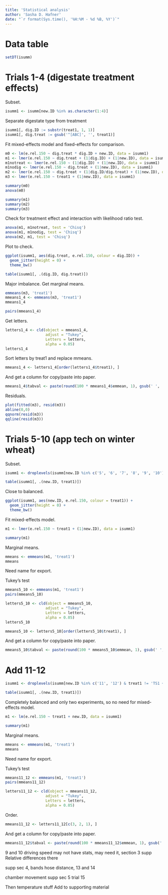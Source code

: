 ```yaml
---
title: 'Statistical analysis'
author: 'Sasha D. Hafner'
date: "`r format(Sys.time(), '%H:%M - %d %B, %Y')`"
---
```


# Data table
```r
setDT(isumm)
```

# Trials 1-4 (digestate treatment effects)

Subset.

```r
isumm1 <- isumm[new.ID %in% as.character(1:4)]
```

Separate digestate type from treatment

```r
isumm1[, dig.ID := substr(treat1, 1, 1)]
isumm1[, dig.treat := gsub('^[ABC]', '', treat1)]
```

Fit mixed-effects model and fixed-effects for comparison.

```r
m0 <- lm(e.rel.150 ~ dig.treat * dig.ID + new.ID, data = isumm1)
m1 <- lmer(e.rel.150 ~ dig.treat + (1|dig.ID) + (1|new.ID), data = isumm1)
m1notreat <- lmer(e.rel.150 ~ (1|dig.ID) + (1|new.ID), data = isumm1)
m1nodig <- lmer(e.rel.150 ~ dig.treat + (1|new.ID), data = isumm1)
m2 <- lmer(e.rel.150 ~ dig.treat + (1|dig.ID/dig.treat) + (1|new.ID), data = isumm1)
m3 <- lmer(e.rel.150 ~ treat1 + (1|new.ID), data = isumm1)
```

```r
summary(m0)
anova(m0)
```

```r
summary(m1)
summary(m2)
summary(m3)
```

Check for treatment effect and interaction with likelihood ratio test.

```r
anova(m1, m1notreat, test = 'Chisq')
anova(m1, m1nodig, test = 'Chisq')
anova(m2, m1, test = 'Chisq')
```

Plot to check.

```r
ggplot(isumm1, aes(dig.treat, e.rel.150, colour = dig.ID)) +
  geom_jitter(height = 0) +
  theme_bw()
```

```r
table(isumm1[, .(dig.ID, dig.treat)])
```

Major imbalance.
Get marginal means.

```r
emmeans(m3, 'treat1')
mmeans1_4 <- emmeans(m3, 'treat1')
mmeans1_4
```

```r
pairs(mmeans1_4)
```

Get letters.

```r
letters1_4 <- cld(object = mmeans1_4,
                  adjust = "Tukey",
                  Letters = letters,
                  alpha = 0.05)
letters1_4
```

Sort letters by treat1 and replace mmeans.

```r
mmeans1_4 <- letters1_4[order(letters1_4$treat1), ]
```

And get a column for copy/paste into paper.

```r
mmeans1_4$tabval <- paste(round(100 * mmeans1_4$emmean, 1), gsub(' ', '', mmeans1_4$.group))
```

Residuals.

```r
plot(fitted(m3), resid(m3))
abline(0,0)
qqnorm(resid(m3))
qqline(resid(m3))
```

# Trials 5-10 (app tech on winter wheat)

Subset.

```r
isumm1 <- droplevels(isumm[new.ID %in% c('5', '6', '7', '8', '9', '10') & !treat1 %in% c('TH-4', 'TS1-4')])
```

```r
table(isumm1[, .(new.ID, treat1)])
```

Close to balanced.

```r
ggplot(isumm1, aes(new.ID, e.rel.150, colour = treat1)) +
  geom_jitter(height = 0) +
  theme_bw()
```

Fit mixed-effects model.

```r
m1 <- lmer(e.rel.150 ~ treat1 + (1|new.ID), data = isumm1)
```

```r
summary(m1)
```

Marginal means.

```r
mmeans <- emmeans(m1, 'treat1')
mmeans
```

Need name for export.

Tukey's test

```r
mmeans5_10 <- emmeans(m1, 'treat1')
pairs(mmeans5_10)
```

```r
letters5_10 <- cld(object = mmeans5_10,
                  adjust = "Tukey",
                  Letters = letters,
                  alpha = 0.05)
letters5_10
```

```r
mmeans5_10 <- letters5_10[order(letters5_10$treat1), ]
```

And get a column for copy/paste into paper.

```r
mmeans5_10$tabval <- paste(round(100 * mmeans5_10$emmean, 1), gsub(' ', '', mmeans5_10$.group))
```


# Add 11-12

```r
isumm1 <- droplevels(isumm[new.ID %in% c('11', '12') & treat1 != 'TS1 + acid', ])
```

```r
table(isumm1[, .(new.ID, treat1)])
```

Completely balanced and only two experiments, so no need for mixed-effects model.

```r
m1 <- lm(e.rel.150 ~ treat1 + new.ID, data = isumm1)
```

```r
summary(m1)
```

Marginal means.

```r
mmeans <- emmeans(m1, 'treat1')
mmeans
```

Need name for export.

Tukey's test

```r
mmeans11_12 <- emmeans(m1, 'treat1')
pairs(mmeans11_12)
```

```r
letters11_12 <- cld(object = mmeans11_12,
                  adjust = "Tukey",
                  Letters = letters,
                  alpha = 0.05)
```

Order.

```r
mmeans11_12 <- letters11_12[c(3, 2, 1), ]
```

And get a column for copy/paste into paper.

```r
mmeans11_12$tabval <- paste(round(100 * mmeans11_12$emmean, 1), gsub(' ', '', mmeans11_12$.group))
```



9 and 10 driving speed may not have stats, may need it, section 3 supp
Relative differences there

supp sec 4, bands
hose distance, 13 and 14

chamber movement supp sec 5
trial 15

Then temperature stuff
Add to supporting material
